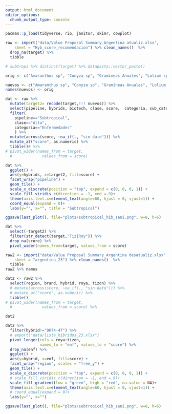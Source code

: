```yaml
---
output: html_document
editor_options: 
  chunk_output_type: console
---
```

```r
pacman::p_load(tidyverse, rio, janitor, skimr, cowplot)
```

```r
raw <- import("data/Value Proposal Summary_Argentina atualiz.xlsx", 
    sheet = "Hyb_score_recomendacion") %>% clean_names()  %>% 
  drop_na(target) %>% 
  tibble
```

```r
# subtropi %>% distinct(target) %>% datapasta::vector_paste()

orig <- c("Amaranthus sp", "Conyza sp", "Gramíneas Anuales", "Lolium sp", "Bacteriosis", "Cercospora", "Enfermedad de caña por Antracnosis", "Enfermedad de caña por Fusarium", "Enfermedad de caña por Giberella", "Muerte súbita", "Roya", "Tizón", "Spiroplasma", "Spodoptera", "Amaranthus / Gramineas RG", "Malezas RG + Malezas no RG", "Sin malezas RG o duras", "Sorgo de alepo", "Mal de Rio Cuarto")

nuevos <- c("Amaranthus sp", "Conyza sp", "Gramíneas Anuales", "Lolium sp", "fol_Bacteriosis", "fol_Cercospora", "caña_Antracnosis", "caña_Fusarium", "caña_Giberella", "vascul_Muerte súbita", "fol_Roya", "fol_Tizón", "vascul_Spiroplasma", "Spodoptera", "Amaranthus / Gramineas RG", "Malezas RG + Malezas no RG", "Sin malezas RG o duras", "Sorgo de alepo", "Mal de Rio Cuarto")
names(nuevos) <- orig
```


```r
dat <- raw %>%
  mutate(target2= recode(target,!!! nuevos)) %>% 
  select(pipeline, hybrids, biotech, clase, score,	categoria, sub_categoria, target, target2) %>% 
  filter(
    pipeline=="Subtropical",
    clase=="Alta", 
    categoria=="Enfermedades" 
    ) %>% 
  mutate(across(score, ~na_if(., "sin dato"))) %>% 
  mutate_at("score", as.numeric) %>% 
  tibble()# %>% 
# pivot_wider(names_from = target, 
  #             values_from = score)
```

```r
dat %>% 
  ggplot() +
  aes(y=hybrids, x=target2, fill=score) + 
  facet_wrap("pipeline") +
  geom_tile() +
  scale_x_discrete(position = "top", expand = c(0, 0, 0, 1)) +
  scale_fill_viridis_c(direction = -1, end =.9)+
  theme(axis.text.x=element_text(angle=60, hjust = 0, vjust=1)) +
  coord_equal(expand = 0)+
  labs(y="", x="", title = "Subtropical")

ggsave(last_plot(), file="plots/subtropical_hib_sani.png", w=8, h=6)
```

```r
dat %>% 
  select(-target2) %>% 
  filter(str_detect(target,"Tiz|Roy")) %>% 
  drop_na(score) %>% 
  pivot_wider(names_from=target, values_from = score)
```


```r
raw2 <- import("data/Value Proposal Summary_Argentina desatualiz.xlsx", 
    sheet = "argentina_23") %>% clean_names()  %>%
  tibble
raw2 %>% names
```


```r
dat2 <- raw2 %>%
  select(region, brand, hybrid, roya, tizon) %>% 
  # mutate(across(score, ~na_if(., "sin dato"))) %>% 
  # mutate_at("score", as.numeric) %>% 
  tibble()
# pivot_wider(names_from = target, 
  #             values_from = score) %>% 

dat2
```

```r
dat2 %>% 
  filter(hybrid!="DK74-47") %>% 
  # export("data/lista_hibridos_23.xlsx")
  pivot_longer(cols = roya:tizon, 
               names_to = "enf", values_to = "score") %>% 
  drop_na(enf) %>% 
  ggplot() +
  aes(y=hybrid, x=enf, fill=score) +
  facet_wrap("region", scales = "free_y") + 
  geom_tile() +
  scale_x_discrete(position = "top", expand = c(0, 0, 0, 1)) +
  # scale_fill_viridis_c(direction = -1, end =.9)+
  scale_fill_gradient(low = "green", high = "red", na.value = NA)+
  theme(axis.text.x=element_text(angle=60, hjust = 0, vjust=1)) +
  # coord_equal(expand = 0)+
  labs(y="", x="")

ggsave(last_plot(), file="plots/subtropical_hib_sani.png", w=8, h=6)
```

